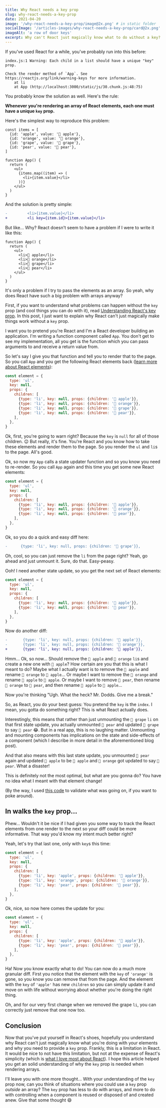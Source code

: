 ```yaml
---
title: Why React needs a key prop
slug: why-react-needs-a-key-prop
date: 2021-04-20
image: '/why-react-needs-a-key-prop/image@2x.png' # in static folder
socialImage: '/articles-images/why-react-needs-a-key-prop/card@2x.png'
imageAlt: 'a row of door keys'
excerpt: Why can't React just magically know what to do without a key?
---
```


If you've used React for a while, you've probably run into this before:

```
index.js:1 Warning: Each child in a list should have a unique "key" prop.

Check the render method of `App`. See https://reactjs.org/link/warning-keys for more information.
    at li
    at App (http://localhost:3000/static/js/30.chunk.js:48:75)
```

You probably know the solution as well. Here's the rule:

**Whenever you're rendering an array of React elements, each one must have a
unique `key` prop.**

Here's the simplest way to reproduce this problem:

```tsx
const items = [
  {id: 'apple', value: '🍎 apple'},
  {id: 'orange', value: '🍊 orange'},
  {id: 'grape', value: '🍇 grape'},
  {id: 'pear', value: '🍐 pear'},
]

function App() {
  return (
    <ul>
      {items.map((item) => (
        <li>{item.value}</li>
      ))}
    </ul>
  )
}
```

And the solution is pretty simple:

```diff
-         <li>{item.value}</li>
+         <li key={item.id}>{item.value}</li>
```

But like... Why? React doesn't seem to have a problem if I were to write it like
this:

```tsx
function App() {
  return (
    <ul>
      <li>🍎 apple</li>
      <li>🍊 orange</li>
      <li>🍇 grape</li>
      <li>🍐 pear</li>
    </ul>
  )
}
```

It's only a problem if I try to pass the elements as an array. So yeah, why does
React have such a big problem with arrays anyway?

First, if you want to understand what problems can happen without the `key` prop
(and cool things you can do with it), read
[Understanding React's key prop](https://kentcdodds.com/blog/understanding-reacts-key-prop).
In this post, I just want to explain why React can't just magically make things
work without a `key` prop.

I want you to pretend you're React and I'm a React developer building an
application. I'm writing a function component called `App`. You don't get to see
my implementation, all you get is the function which you can pass arguments to and
receive a return value from.

So let's say I give you that function and tell you to render that to the page.
So you call `App` and you get the following React elements back
([learn more about React elements](https://kentcdodds.com/blog/what-is-jsx)):

```js
const element = {
  type: 'ul',
  key: null,
  props: {
    children: [
      {type: 'li', key: null, props: {children: '🍎 apple'}},
      {type: 'li', key: null, props: {children: '🍊 orange'}},
      {type: 'li', key: null, props: {children: '🍇 grape'}},
      {type: 'li', key: null, props: {children: '🍐 pear'}},
    ],
  },
}
```

Ok, first, you're going to warn right? Because the `key` is `null` for all of
those children. 😉 But really, it's fine. You're React and you know how to take
these elements and render them to the page. So you render the `ul` and `li`s to
the page. All's good.

Ok, so now my `App` calls a state updater function and so you know you need to
re-render. So you call `App` again and this time you get some new React
elements:

```javascript
const element = {
  type: 'ul',
  key: null,
  props: {
    children: [
      {type: 'li', key: null, props: {children: '🍎 apple'}},
      {type: 'li', key: null, props: {children: '🍊 orange'}},
      {type: 'li', key: null, props: {children: '🍐 pear'}},
    ],
  },
}
```

Ok, so you do a quick and easy diff here:

```diff
-      {type: 'li', key: null, props: {children: '🍇 grape'}},
```

Oh, cool, so you can just remove the `li` from the page right? Yeah, go ahead
and just unmount it. Sure, do that. Easy-peasy.

Ooh! I need another state update, so you get the next set of React elements:

```javascript
const element = {
  type: 'ul',
  key: null,
  props: {
    children: [
      {type: 'li', key: null, props: {children: '🍊 apple'}},
      {type: 'li', key: null, props: {children: '🍐 pear'}},
    ],
  },
}
```

Now do another diff:

```diff
-       {type: 'li', key: null, props: {children: '🍎 apple'}},
-       {type: 'li', key: null, props: {children: '🍊 orange'}},
+       {type: 'li', key: null, props: {children: '🍊 apple'}},
```

Hmm... Ok, so now... Should remove the `🍎 apple` and `🍊 orange` `li`s and
create a new one with `🍊 apple`? How certain are you that this is what I meant
to do? Maybe what I actually want is to remove the `🍎 apple` and rename
`🍊 orange` to `🍊 apple`... Or maybe I want to remove the `🍊 orange` and
rename `🍎 apple` to `🍊 apple`. Or maybe I want to remove `🍐 pear`, then
rename `🍊 orange` to `🍐 pear`, and then rename `🍎 apple` to `🍊 apple`...

Now you're thinking "Ugh. What the heck? Mr. Dodds. Give me a break."

So, as React, you do your best guess: You pretend the `key` is the `index`. I
mean, you gotta do something right? This is what React actually does.

Interestingly, this means that rather than just unmounting the `🍇 grape` `li`
on that first state update, you actually unmounted `🍐 pear` and updated
`🍇 grape` to say `🍐 pear` 😂. But in a real app, this is no laughing matter.
Unmounting and mounting components has implications on the state and
side-effects of a component (which I describe in more detail in the
aforementioned blog post).

And that also means with this last state update, you unmounted `🍐 pear` again
and updated `🍎 apple` to be `🍊 apple` and `🍊 orange` got updated to say
`🍐 pear`. What a disaster!

This is definitely not the most optimal, but what are you gonna do? You have no
idea what I meant with that element change!

(By the way, I used
[this code](https://codesandbox.io/s/romantic-kalam-mliwb?file=/src/index.js) to
validate what was going on, if you want to poke around).

## In walks the `key` prop...

Phew... Wouldn't it be nice if I had given you some way to track the React
elements from one render to the next so your diff could be more informative.
That way you'd know my intent much better right?

Yeah, let's try that last one, only with `key`s this time:

```javascript
const element = {
  type: 'ul',
  key: null,
  props: {
    children: [
      {type: 'li', key: 'apple', props: {children: '🍎 apple'}},
      {type: 'li', key: 'orange', props: {children: '🍊 orange'}},
      {type: 'li', key: 'pear', props: {children: '🍐 pear'}},
    ],
  },
}
```

Ok, nice, so now here comes the update for you:

```javascript
const element = {
  type: 'ul',
  key: null,
  props: {
    children: [
      {type: 'li', key: 'apple', props: {children: '🍊 apple'}},
      {type: 'li', key: 'pear', props: {children: '🍐 pear'}},
    ],
  },
}
```

Ha! Now you know exactly what to do! You can now do a much more granular diff.
First you notice that the element with the `key` of `'orange'` is gone, so you
know you can remove that from the page. And the element with the `key` of
`'apple'` has new `children` so you can simply update it and move on with life
without worrying about whether you're doing the right thing.

Oh, and for our very first change when we removed the grape `li`, you can
correctly just remove that one now too.

## Conclusion

Now that you've put yourself in React's shoes, hopefully you understand why
React can't just magically know what you're doing with your elements and why you
need to provide a `key` prop. Frankly, this is a limitation in React. It would
be nice to not have this limitation, but not at the expense of React's
simplicity (which is
[what I love most about React](https://epicreact.dev/why-i-love-react)). I hope
this article helped you get an solid understanding of why the `key` prop is
needed when rendering arrays.

I'll leave you with one more thought... With your understanding of the `key`
prop now, can you think of situations where you could use a `key` prop
_outside_ an array? The `key` prop has less to do with arrays, and more to do
with controlling when a component is reused or disposed of and created anew.
Give that some thought 😄
